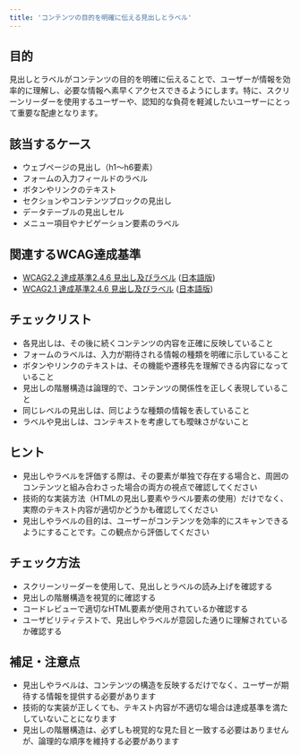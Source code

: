 ```yaml
---
title: 'コンテンツの目的を明確に伝える見出しとラベル'
---
```


## 目的

見出しとラベルがコンテンツの目的を明確に伝えることで、ユーザーが情報を効率的に理解し、必要な情報へ素早くアクセスできるようにします。特に、スクリーンリーダーを使用するユーザーや、認知的な負荷を軽減したいユーザーにとって重要な配慮となります。

## 該当するケース

- ウェブページの見出し（h1〜h6要素）
- フォームの入力フィールドのラベル
- ボタンやリンクのテキスト
- セクションやコンテンツブロックの見出し
- データテーブルの見出しセル
- メニュー項目やナビゲーション要素のラベル

## 関連するWCAG達成基準

- [WCAG2.2 達成基準2.4.6 見出し及びラベル](https://www.w3.org/WAI/WCAG22/Understanding/headings-and-labels) ([日本語版](https://waic.jp/translations/WCAG21/Understanding/headings-and-labels))
- [WCAG2.1 達成基準2.4.6 見出し及びラベル](https://www.w3.org/WAI/WCAG21/Understanding/headings-and-labels) ([日本語版](https://waic.jp/translations/WCAG21/Understanding/headings-and-labels))

## チェックリスト

- 各見出しは、その後に続くコンテンツの内容を正確に反映していること
- フォームのラベルは、入力が期待される情報の種類を明確に示していること
- ボタンやリンクのテキストは、その機能や遷移先を理解できる内容になっていること
- 見出しの階層構造は論理的で、コンテンツの関係性を正しく表現していること
- 同じレベルの見出しは、同じような種類の情報を表していること
- ラベルや見出しは、コンテキストを考慮しても曖昧さがないこと

## ヒント

- 見出しやラベルを評価する際は、その要素が単独で存在する場合と、周囲のコンテンツと組み合わさった場合の両方の視点で確認してください
- 技術的な実装方法（HTMLの見出し要素やラベル要素の使用）だけでなく、実際のテキスト内容が適切かどうかも確認してください
- 見出しやラベルの目的は、ユーザーがコンテンツを効率的にスキャンできるようにすることです。この観点から評価してください

## チェック方法

- スクリーンリーダーを使用して、見出しとラベルの読み上げを確認する
- 見出しの階層構造を視覚的に確認する
- コードレビューで適切なHTML要素が使用されているか確認する
- ユーザビリティテストで、見出しやラベルが意図した通りに理解されているか確認する

## 補足・注意点

- 見出しやラベルは、コンテンツの構造を反映するだけでなく、ユーザーが期待する情報を提供する必要があります
- 技術的な実装が正しくても、テキスト内容が不適切な場合は達成基準を満たしていないことになります
- 見出しの階層構造は、必ずしも視覚的な見た目と一致する必要はありませんが、論理的な順序を維持する必要があります 